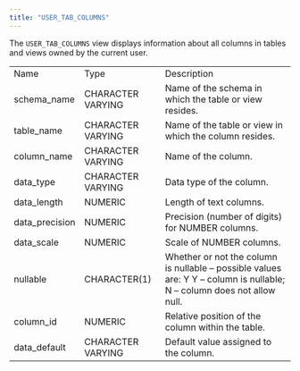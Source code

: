 ```yaml
---
title: "USER_TAB_COLUMNS"
---
```


<div id="user_tab_columns" class="registered_link"></div>

The `USER_TAB_COLUMNS` view displays information about all columns in tables and views owned by the current user.

|                |                   |                                                                                                                        |
| -------------- | ----------------- | ---------------------------------------------------------------------------------------------------------------------- |
| Name           | Type              | Description                                                                                                            |
| schema_name    | CHARACTER VARYING | Name of the schema in which the table or view resides.                                                                 |
| table_name     | CHARACTER VARYING | Name of the table or view in which the column resides.                                                                 |
| column_name    | CHARACTER VARYING | Name of the column.                                                                                                    |
| data_type      | CHARACTER VARYING | Data type of the column.                                                                                               |
| data_length    | NUMERIC           | Length of text columns.                                                                                                |
| data_precision | NUMERIC           | Precision (number of digits) for NUMBER columns.                                                                       |
| data_scale     | NUMERIC           | Scale of NUMBER columns.                                                                                               |
| nullable       | CHARACTER(1)      | Whether or not the column is nullable – possible values are: Y Y – column is nullable; N – column does not allow null. |
| column_id      | NUMERIC           | Relative position of the column within the table.                                                                      |
| data_default   | CHARACTER VARYING | Default value assigned to the column.                                                                                  |
